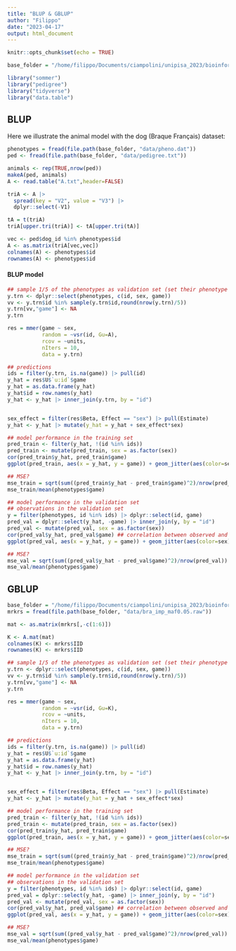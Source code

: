 ```yaml
---
title: "BLUP & GBLUP"
author: "Filippo"
date: "2023-04-17"
output: html_document
---
```


```r
knitr::opts_chunk$set(echo = TRUE)

base_folder = "/home/filippo/Documents/ciampolini/unipisa_2023/bioinformatics_and_biostatistics_training/introduction_to_animal_breeding"

library("sommer")
library("pedigree")
library("tidyverse")
library("data.table")
```

## BLUP

Here we illustrate the animal model with the dog (Braque Français) dataset:

```r
phenotypes = fread(file.path(base_folder, "data/pheno.dat"))
ped <- fread(file.path(base_folder, "data/pedigree.txt"))
```


```r
animals <- rep(TRUE,nrow(ped))
makeA(ped, animals)
A <- read.table("A.txt",header=FALSE)
```

```r
triA <- A |>
  spread(key = "V2", value = "V3") |>
  dplyr::select(-V1)

tA = t(triA)
triA[upper.tri(triA)] <- tA[upper.tri(tA)]
```

```r
vec <- ped$dog_id %in% phenotypes$id
A <- as.matrix(triA[vec,vec])
colnames(A) <- phenotypes$id
rownames(A) <- phenotypes$id
```

#### BLUP model

```r
## sample 1/5 of the phenotypes as validation set (set their phenotype to NA)
y.trn <- dplyr::select(phenotypes, c(id, sex, game))
vv <- y.trn$id %in% sample(y.trn$id,round(nrow(y.trn)/5))
y.trn[vv,"game"] <- NA
y.trn
```

```r
res = mmer(game ~ sex,
           random = ~vsr(id, Gu=A),
           rcov = ~units,
           nIters = 10,
           data = y.trn)
```


```r
## predictions
ids = filter(y.trn, is.na(game)) |> pull(id)
y_hat = res$U$`u:id`$game
y_hat = as.data.frame(y_hat)
y_hat$id = row.names(y_hat)
y_hat <- y_hat |> inner_join(y.trn, by = "id")


sex_effect = filter(res$Beta, Effect == "sex") |> pull(Estimate)
y_hat <- y_hat |> mutate(y_hat = y_hat + sex_effect*sex)

## model performance in the training set
pred_train <- filter(y_hat, !(id %in% ids))
pred_train <- mutate(pred_train, sex = as.factor(sex))
cor(pred_train$y_hat, pred_train$game)
ggplot(pred_train, aes(x = y_hat, y = game)) + geom_jitter(aes(color=sex))

## MSE?
mse_train = sqrt(sum((pred_train$y_hat - pred_train$game)^2)/nrow(pred_train))
mse_train/mean(phenotypes$game)
```


```r
## model performance in the validation set
## observations in the validation set
y = filter(phenotypes, id %in% ids) |> dplyr::select(id, game)
pred_val = dplyr::select(y_hat, -game) |> inner_join(y, by = "id")
pred_val <- mutate(pred_val, sex = as.factor(sex))
cor(pred_val$y_hat, pred_val$game) ## correlation between observed and predicted values
ggplot(pred_val, aes(x = y_hat, y = game)) + geom_jitter(aes(color=sex))

## MSE?
mse_val = sqrt(sum((pred_val$y_hat - pred_val$game)^2)/nrow(pred_val))
mse_val/mean(phenotypes$game)
```

## GBLUP

```r
base_folder = "/home/filippo/Documents/ciampolini/unipisa_2023/bioinformatics_and_biostatistics_training/introduction_to_animal_breeding"
mrkrs = fread(file.path(base_folder, "data/bra_imp_maf0.05.raw"))

mat <- as.matrix(mrkrs[,-c(1:6)])
```

```r
K <- A.mat(mat)
colnames(K) <- mrkrs$IID
rownames(K) <- mrkrs$IID
```


```r
## sample 1/5 of the phenotypes as validation set (set their phenotype to NA)
y.trn <- dplyr::select(phenotypes, c(id, sex, game))
vv <- y.trn$id %in% sample(y.trn$id,round(nrow(y.trn)/5))
y.trn[vv,"game"] <- NA
y.trn
```


```r
res = mmer(game ~ sex,
           random = ~vsr(id, Gu=K),
           rcov = ~units,
           nIters = 10,
           data = y.trn)
```


```r
## predictions
ids = filter(y.trn, is.na(game)) |> pull(id)
y_hat = res$U$`u:id`$game
y_hat = as.data.frame(y_hat)
y_hat$id = row.names(y_hat)
y_hat <- y_hat |> inner_join(y.trn, by = "id")


sex_effect = filter(res$Beta, Effect == "sex") |> pull(Estimate)
y_hat <- y_hat |> mutate(y_hat = y_hat + sex_effect*sex)

## model performance in the training set
pred_train <- filter(y_hat, !(id %in% ids))
pred_train <- mutate(pred_train, sex = as.factor(sex))
cor(pred_train$y_hat, pred_train$game)
ggplot(pred_train, aes(x = y_hat, y = game)) + geom_jitter(aes(color=sex))

## MSE?
mse_train = sqrt(sum((pred_train$y_hat - pred_train$game)^2)/nrow(pred_train))
mse_train/mean(phenotypes$game)
```


```r
## model performance in the validation set
## observations in the validation set
y = filter(phenotypes, id %in% ids) |> dplyr::select(id, game)
pred_val = dplyr::select(y_hat, -game) |> inner_join(y, by = "id")
pred_val <- mutate(pred_val, sex = as.factor(sex))
cor(pred_val$y_hat, pred_val$game) ## correlation between observed and predicted values
ggplot(pred_val, aes(x = y_hat, y = game)) + geom_jitter(aes(color=sex))

## MSE?
mse_val = sqrt(sum((pred_val$y_hat - pred_val$game)^2)/nrow(pred_val))
mse_val/mean(phenotypes$game)
```
